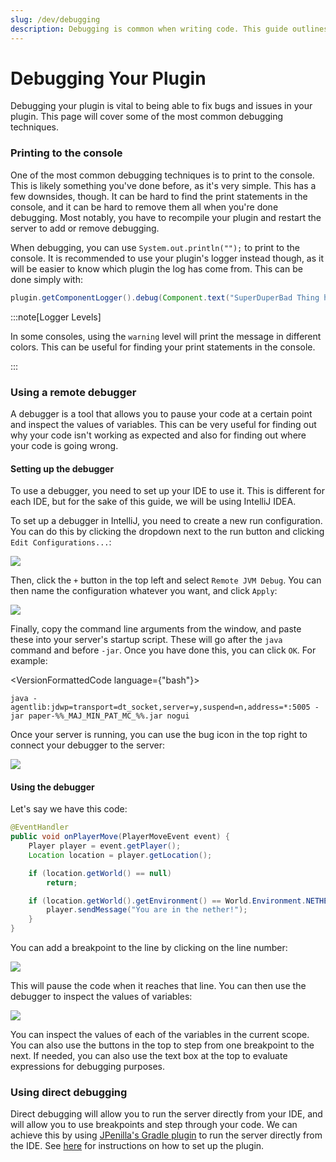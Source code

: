 ---
slug: /dev/debugging
description: Debugging is common when writing code. This guide outlines the common ways to debug your plugin.
---

# Debugging Your Plugin

Debugging your plugin is vital to being able to fix bugs and issues in your plugin. This page will cover some of the most common debugging techniques.

### Printing to the console

One of the most common debugging techniques is to print to the console. This is likely something you've done before, as it's very simple.
This has a few downsides, though. It can be hard to find the print statements in the console, and it can be hard to remove them all when you're done debugging. Most notably, you have to recompile your plugin and restart the server to add or remove debugging.

When debugging, you can use `System.out.println("");` to print to the console. It is recommended to use your plugin's logger instead though,
as it will be easier to know which plugin the log has come from. This can be done simply with:

```java
plugin.getComponentLogger().debug(Component.text("SuperDuperBad Thing has happened"));
```

:::note[Logger Levels]

In some consoles, using the `warning` level will print the message in different colors.
This can be useful for finding your print statements in the console.

:::

### Using a remote debugger

A debugger is a tool that allows you to pause your code at a certain point and inspect the values of variables.
This can be very useful for finding out why your code isn't working as expected and also for finding out where your code is going wrong.

#### Setting up the debugger

To use a debugger, you need to set up your IDE to use it. This is different for each IDE, but for the sake of this guide, we will be using IntelliJ IDEA.

To set up a debugger in IntelliJ, you need to create a new run configuration.
You can do this by clicking the dropdown next to the run button and clicking `Edit Configurations...`:

![](./assets/config_dropdown.png)

Then, click the `+` button in the top left and select `Remote JVM Debug`. You can then name the configuration whatever you want, and click `Apply`:

![](./assets/config_add.png)

Finally, copy the command line arguments from the window, and paste these into your server's startup script.
These will go after the `java` command and before `-jar`. Once you have done this, you can click `OK`. For example:

<VersionFormattedCode language={"bash"}>
```
java -agentlib:jdwp=transport=dt_socket,server=y,suspend=n,address=*:5005 -jar paper-%%_MAJ_MIN_PAT_MC_%%.jar nogui
```
</VersionFormattedCode>

Once your server is running, you can use the bug icon in the top right to connect your debugger to the server:

![](./assets/debugger_connect.png)

#### Using the debugger

Let's say we have this code:

```java
@EventHandler
public void onPlayerMove(PlayerMoveEvent event) {
    Player player = event.getPlayer();
    Location location = player.getLocation();

    if (location.getWorld() == null)
        return;

    if (location.getWorld().getEnvironment() == World.Environment.NETHER) {
        player.sendMessage("You are in the nether!");
    }
}
```

You can add a breakpoint to the line by clicking on the line number:

![](./assets/add_breakpoints.png)

This will pause the code when it reaches that line. You can then use the debugger to inspect the values of variables:

![](./assets/debugger_use.png)

You can inspect the values of each of the variables in the current scope.
You can also use the buttons in the top to step from one breakpoint to the next.
If needed, you can also use the text box at the top to evaluate expressions for debugging purposes.

### Using direct debugging

Direct debugging will allow you to run the server directly from your IDE, and will allow you to use breakpoints and step through your code.
We can achieve this by using [JPenilla's Gradle plugin](https://github.com/jpenilla/run-task) to run the server directly from the IDE.
See [here](https://github.com/jpenilla/run-task#basic-usage) for instructions on how to set up the plugin.

